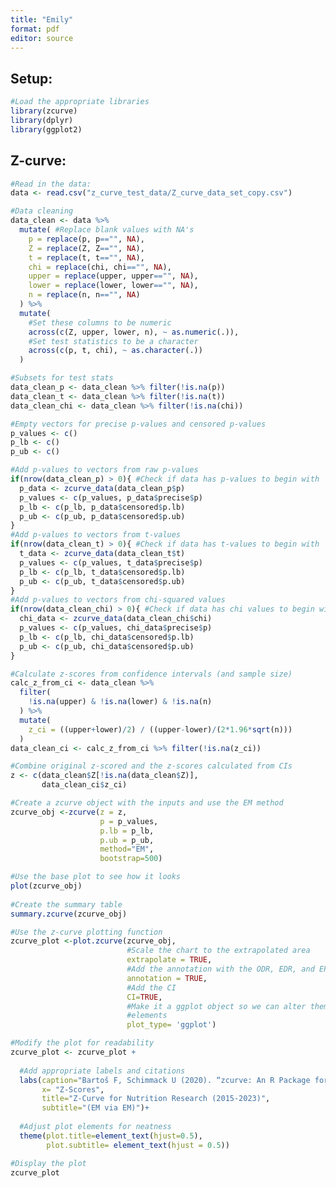 ```yaml
---
title: "Emily"
format: pdf
editor: source
---
```


## Setup:

```r
#Load the appropriate libraries
library(zcurve)
library(dplyr)
library(ggplot2)
```

## Z-curve:

```r
#Read in the data:
data <- read.csv("z_curve_test_data/Z_curve_data_set_copy.csv")

#Data cleaning
data_clean <- data %>%
  mutate( #Replace blank values with NA's
    p = replace(p, p=="", NA),
    Z = replace(Z, Z=="", NA),
    t = replace(t, t=="", NA),
    chi = replace(chi, chi=="", NA),
    upper = replace(upper, upper=="", NA),
    lower = replace(lower, lower=="", NA),
    n = replace(n, n=="", NA)
  ) %>%
  mutate(
    #Set these columns to be numeric
    across(c(Z, upper, lower, n), ~ as.numeric(.)),
    #Set test statistics to be a character
    across(c(p, t, chi), ~ as.character(.))
  )

#Subsets for test stats
data_clean_p <- data_clean %>% filter(!is.na(p))
data_clean_t <- data_clean %>% filter(!is.na(t))
data_clean_chi <- data_clean %>% filter(!is.na(chi))

#Empty vectors for precise p-values and censored p-values
p_values <- c()
p_lb <- c()
p_ub <- c()

#Add p-values to vectors from raw p-values
if(nrow(data_clean_p) > 0){ #Check if data has p-values to begin with
  p_data <- zcurve_data(data_clean_p$p)
  p_values <- c(p_values, p_data$precise$p)
  p_lb <- c(p_lb, p_data$censored$p.lb)
  p_ub <- c(p_ub, p_data$censored$p.ub)
}
#Add p-values to vectors from t-values
if(nrow(data_clean_t) > 0){ #Check if data has t-values to begin with
  t_data <- zcurve_data(data_clean_t$t)
  p_values <- c(p_values, t_data$precise$p)
  p_lb <- c(p_lb, t_data$censored$p.lb)
  p_ub <- c(p_ub, t_data$censored$p.ub)
}
#Add p-values to vectors from chi-squared values
if(nrow(data_clean_chi) > 0){ #Check if data has chi values to begin with
  chi_data <- zcurve_data(data_clean_chi$chi)
  p_values <- c(p_values, chi_data$precise$p)
  p_lb <- c(p_lb, chi_data$censored$p.lb)
  p_ub <- c(p_ub, chi_data$censored$p.ub)
}

#Calculate z-scores from confidence intervals (and sample size)
calc_z_from_ci <- data_clean %>% 
  filter(
    !is.na(upper) & !is.na(lower) & !is.na(n)
  ) %>%
  mutate(
    z_ci = ((upper+lower)/2) / ((upper-lower)/(2*1.96*sqrt(n)))
  )
data_clean_ci <- calc_z_from_ci %>% filter(!is.na(z_ci))

#Combine original z-scored and the z-scores calculated from CIs
z <- c(data_clean$Z[!is.na(data_clean$Z)],
       data_clean_ci$z_ci)

#Create a zcurve object with the inputs and use the EM method
zcurve_obj <-zcurve(z = z, 
                    p = p_values, 
                    p.lb = p_lb, 
                    p.ub = p_ub, 
                    method="EM",
                    bootstrap=500)

#Use the base plot to see how it looks
plot(zcurve_obj)
 
#Create the summary table
summary.zcurve(zcurve_obj)

#Use the z-curve plotting function
zcurve_plot <-plot.zcurve(zcurve_obj,
                          #Scale the chart to the extrapolated area
                          extrapolate = TRUE,
                          #Add the annotation with the ODR, EDR, and ERR
                          annotation = TRUE,
                          #Add the CI
                          CI=TRUE,
                          #Make it a ggplot object so we can alter thematic
                          #elements
                          plot_type= 'ggplot')

#Modify the plot for readability
zcurve_plot <- zcurve_plot +
  
  #Add appropriate labels and citations
  labs(caption="Bartoš F, Schimmack U (2020). “zcurve: An R Package for Fitting Z-curves.” R package version 2.4.2",
       x= "Z-Scores",
       title="Z-Curve for Nutrition Research (2015-2023)",
       subtitle="(EM via EM)")+
  
  #Adjust plot elements for neatness
  theme(plot.title=element_text(hjust=0.5),
        plot.subtitle= element_text(hjust = 0.5))

#Display the plot
zcurve_plot
```
